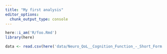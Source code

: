 ```yaml
---
title: "My first analysis"
editor_options: 
  chunk_output_type: console
---
```


```r
here::i_am('R/foo.Rmd')
library(here)
```

```r
data <- read.csv(here('data/Neuro_QoL__Cognition_Function_-_Short_Form.csv'))
```